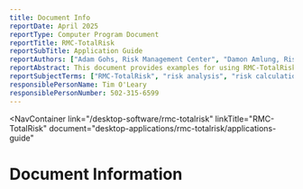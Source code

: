 ```yaml
---
title: Document Info
reportDate: April 2025
reportType: Computer Program Document
reportTitle: RMC-TotalRisk
reportSubTitle: Application Guide
reportAuthors: ["Adam Gohs, Risk Management Center", "Damon Amlung, Risk Management Center"]
reportAbstract: This document provides examples for using RMC-TotalRisk to perform risk calculations for scenarios commonly encountered in risk assessments for dams and levees.
reportSubjectTerms: ["RMC-TotalRisk", "risk analysis", "risk calculations", "residual flood risk", "total risk", "excess risk", "incremental risk", "background risk", "non-breach risk", "societal risk plot", "loss exceedance curve"]
responsiblePersonName: Tim O'Leary
responsiblePersonNumber: 502-315-6599
---
```



<NavContainer 
  link="/desktop-software/rmc-totalrisk"
  linkTitle="RMC-TotalRisk" 
  document="desktop-applications/rmc-totalrisk/applications-guide"
></NavContainer>

# Document Information

<DocumentMetadata metadata={frontMatter} />

